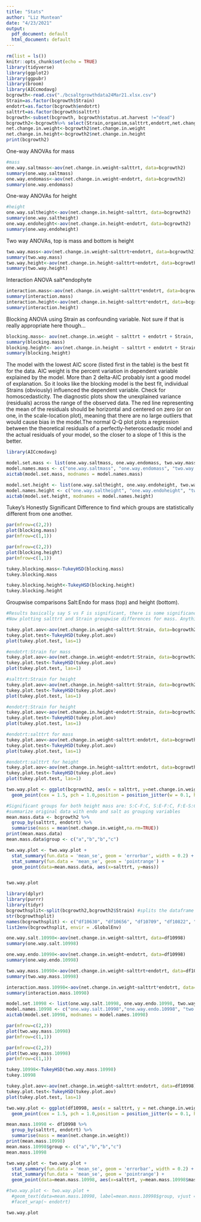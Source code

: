 ```yaml
---
title: "Stats"
author: "Liz Muntean"
date: "4/23/2021"
output:
  pdf_document: default
  html_document: default
---
```


```r
rm(list = ls())
knitr::opts_chunk$set(echo = TRUE)
library(tidyverse)
library(ggplot2)
library(ggpubr)
library(broom)
library(AICcmodavg)
bcgrowth<-read.csv("./bcsaltgrowthdata24Mar21.xlsx.csv")
Strain=as.factor(bcgrowth$Strain)
endotrt=as.factor(bcgrowth$endotrt)
salttrt=as.factor(bcgrowth$salttrt)
bcgrowth<-subset(bcgrowth, bcgrowth$status.at.harvest !="dead")
bcgrowth2<-bcgrowth%>% select(Strain,organism,salttrt,endotrt,net.change.in.weight,net.change.in.height)
net.change.in.weight<-bcgrowth2$net.change.in.weight
net.change.in.height<-bcgrowth2$net.change.in.height
print(bcgrowth2)
```
One-way ANOVAs for mass
```r
#mass
one.way.saltmass<-aov(net.change.in.weight~salttrt, data=bcgrowth2)
summary(one.way.saltmass)
one.way.endomass<-aov(net.change.in.weight~endotrt, data=bcgrowth2)
summary(one.way.endomass)
```
One-way ANOVAs for height
```r
#height
one.way.saltheight<-aov(net.change.in.height~salttrt, data=bcgrowth2)
summary(one.way.saltheight)
one.way.endoheight<-aov(net.change.in.height~endotrt, data=bcgrowth2)
summary(one.way.endoheight)
```
Two way ANOVAs, top is mass and bottom is height
```r
two.way.mass<-aov(net.change.in.weight~salttrt+endotrt, data=bcgrowth2)
summary(two.way.mass)
two.way.height<-aov(net.change.in.height~salttrt+endotrt, data=bcgrowth2)
summary(two.way.height)
```
Interaction ANOVA salt*endophyte
```r
interaction.mass<-aov(net.change.in.weight~salttrt*endotrt, data=bcgrowth2)
summary(interaction.mass)
interaction.height<-aov(net.change.in.height~salttrt*endotrt, data=bcgrowth2)
summary(interaction.height)
```
Blocking ANOVA using Strain as confounding variable. Not sure if that is really appropriate here though...
```r
blocking.mass<- aov(net.change.in.weight ~ salttrt + endotrt + Strain, data = bcgrowth2)
summary(blocking.mass)
blocking.height<- aov(net.change.in.height ~ salttrt + endotrt + Strain, data = bcgrowth2)
summary(blocking.height)
```


The model with the lowest AIC score (listed first in the table) is the best fit for the data. AIC weight is the percent variation in dependent variable explained by the model. More than 2 delta-AIC probably isnt a good model of explanation.
So it looks like the blocking model is the best fit, individual Strains (obviously) influenced the dependent variable.
Check for homoscedasticity.
The diagnostic plots show the unexplained variance (residuals) across the range of the observed data. The red line representing the mean of the residuals should be horizontal and centered on zero (or on one, in the scale-location plot), meaning that there are no large outliers that would cause bias in the model.The normal Q-Q plot plots a regression between the theoretical residuals of a perfectly-heteroscedastic model and the actual residuals of your model, so the closer to a slope of 1 this is the better.
```r

library(AICcmodavg)

model.set.mass <- list(one.way.saltmass, one.way.endomass, two.way.mass, interaction.mass, blocking.mass)
model.names.mass <- c("one.way.saltmass", "one.way.endomass", "two.way.mass", "interaction.mass", "blocking.mass")
aictab(model.set.mass, modnames = model.names.mass)

model.set.height <- list(one.way.saltheight, one.way.endoheight, two.way.height, interaction.height, blocking.height)
model.names.height <- c("one.way.saltheight", "one.way.endoheight", "two.way.height", "interaction.height", "blocking.height")
aictab(model.set.height, modnames = model.names.height)
```

Tukey's Honestly Significant Difference to find which groups are statistically different from one another.
```r

par(mfrow=c(2,2))
plot(blocking.mass)
par(mfrow=c(1,1))

par(mfrow=c(2,2))
plot(blocking.height)
par(mfrow=c(1,1))

tukey.blocking.mass<-TukeyHSD(blocking.mass)
tukey.blocking.mass

tukey.blocking.height<-TukeyHSD(blocking.height)
tukey.blocking.height
```

Groupwise comparisons Salt:Endo for mass (top) and height (bottom).
```r
#Results basically say S vs F is significant, there is some significance between strains compared to one another but that seems not very useful to me. 
#Now plotting salttrt and Strain groupwise differences for mass. Anything significant doesn't include 0.

tukey.plot.aov<-aov(net.change.in.weight~salttrt:Strain, data=bcgrowth2)
tukey.plot.test<-TukeyHSD(tukey.plot.aov)
plot(tukey.plot.test, las=1)

#endotrt:Strain for mass
tukey.plot.aov<-aov(net.change.in.weight~endotrt:Strain, data=bcgrowth2)
tukey.plot.test<-TukeyHSD(tukey.plot.aov)
plot(tukey.plot.test, las=1)

#salttrt:Strain for height
tukey.plot.aov<-aov(net.change.in.height~salttrt:Strain, data=bcgrowth2)
tukey.plot.test<-TukeyHSD(tukey.plot.aov)
plot(tukey.plot.test, las=1)

#endotrt:Strain for height
tukey.plot.aov<-aov(net.change.in.height~endotrt:Strain, data=bcgrowth2)
tukey.plot.test<-TukeyHSD(tukey.plot.aov)
plot(tukey.plot.test, las=1)
```

```r
#endotrt:salttrt for mass
tukey.plot.aov<-aov(net.change.in.weight~salttrt:endotrt, data=bcgrowth2)
tukey.plot.test<-TukeyHSD(tukey.plot.aov)
plot(tukey.plot.test, las=1)

#endotrt:salttrt for height
tukey.plot.aov<-aov(net.change.in.height~salttrt:endotrt, data=bcgrowth2)
tukey.plot.test<-TukeyHSD(tukey.plot.aov)
plot(tukey.plot.test, las=1)

```

```r

two.way.plot <- ggplot(bcgrowth2, aes(x = salttrt, y=net.change.in.weight, group=endotrt )) +
  geom_point(cex = 1.5, pch = 1.0,position = position_jitter(w = 0.1, h = 0))

#Significant groups for both height mass are: S:C-F:C, S:E-F:C, F:E-S:C, S:E-F:E. Now we make a data frame for groupwise differences
#summarize original data with endo and salt as grouping variables
mean.mass.data <- bcgrowth2 %>%
  group_by(salttrt, endotrt) %>%
  summarise(mass = mean(net.change.in.weight,na.rm=TRUE)) 
print(mean.mass.data)
mean.mass.data$group <- c("a","b","b","c")

two.way.plot <- two.way.plot +
  stat_summary(fun.data = 'mean_se', geom = 'errorbar', width = 0.2) +
  stat_summary(fun.data = 'mean_se', geom = 'pointrange') +
  geom_point(data=mean.mass.data, aes(x=salttrt, y=mass))


two.way.plot

```

```r
library(dplyr)
library(purrr)
library(tidyr)
bcgrowthsplit<-split(bcgrowth2,bcgrowth2$Strain) #splits the dataframe according to Strain into a list
str(bcgrowthsplit)
names(bcgrowthsplit) <- c("df10630", "df10656", "df10709", "df10822", "df10899","df10899(t2)", "df10915", "df10964", "df10998", "df1305", "df1472", "df2039", "df811", "df812")
list2env(bcgrowthsplit, envir = .GlobalEnv)

```

```r
one.way.salt.10998<-aov(net.change.in.weight~salttrt, data=df10998)
summary(one.way.salt.10998)

one.way.endo.10998<-aov(net.change.in.weight~endotrt, data=df10998)
summary(one.way.endo.10998)

two.way.mass.10998<-aov(net.change.in.weight~salttrt+endotrt, data=df10998)
summary(two.way.mass.10998)

interaction.mass.10998<-aov(net.change.in.weight~salttrt*endotrt, data=df10998)
summary(interaction.mass.10998)

model.set.10998 <- list(one.way.salt.10998, one.way.endo.10998, two.way.mass.10998, interaction.mass.10998)
model.names.10998 <- c("one.way.salt.10998","one.way.endo.10998", "two.way.mass.10998", "interaction.mass.10998")
aictab(model.set.10998, modnames = model.names.10998)

par(mfrow=c(2,2))
plot(two.way.mass.10998)
par(mfrow=c(1,1))

par(mfrow=c(2,2))
plot(two.way.mass.10998)
par(mfrow=c(1,1))

tukey.10998<-TukeyHSD(two.way.mass.10998)
tukey.10998

tukey.plot.aov<-aov(net.change.in.weight~salttrt:endotrt, data=df10998)
tukey.plot.test<-TukeyHSD(tukey.plot.aov)
plot(tukey.plot.test, las=1)

two.way.plot <- ggplot(df10998, aes(x = salttrt, y = net.change.in.weight, group= endotrt)) +
  geom_point(cex = 1.5, pch = 1.0,position = position_jitter(w = 0.1, h = 0))

mean.mass.10998 <- df10998 %>%
  group_by(salttrt, endotrt) %>%
  summarise(mass = mean(net.change.in.weight))
print(mean.mass.10998)
mean.mass.10998$group <- c("a","b","b","c")
mean.mass.10998

two.way.plot <- two.way.plot +
  stat_summary(fun.data = 'mean_se', geom = 'errorbar', width = 0.2) +
  stat_summary(fun.data = 'mean_se', geom = 'pointrange') +
  geom_point(data=mean.mass.10998, aes(x=salttrt, y=mean.mass.10998$mass))

#two.way.plot <- two.way.plot +
  #geom_text(data=mean.mass.10998, label=mean.mass.10998$group, vjust = -8, size = 5) +
  #facet_wrap(~ endotrt)

two.way.plot
```



